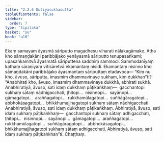 ```yaml
---
title: "2.2.6 Dutiyasukhasutta"
tableOfContents: false
sidebar:
  order: 7
type: "tipitaka"
basket: "su"
book: "a10"
---
```



<DynamicBreadcrumb />

<Division number="66" book="a10" bookNo="17" page="352">

<Paragraph number="473" book="a10">
Ekaṃ samayaṃ āyasmā sāriputto magadhesu viharati nālakagāmake. Atha kho sāmaṇḍakāni paribbājako yenāyasmā sāriputto tenupasaṅkami; upasaṅkamitvā āyasmatā sāriputtena saddhiṃ sammodi. Sammodanīyaṃ kathaṃ sāraṇīyaṃ vītisāretvā ekamantaṃ nisīdi. Ekamantaṃ nisinno kho sāmaṇḍakāni paribbājako āyasmantaṃ sāriputtaṃ etadavoca—
</Paragraph>

<Paragraph number="474" book="a10">
“Kiṃ nu kho, āvuso, sāriputta, imasmiṃ dhammavinaye sukhaṃ, kiṃ dukkhan”ti? “Anabhirati kho, āvuso, imasmiṃ dhammavinaye dukkhā, abhirati sukhā. Anabhiratiyā, āvuso, sati idaṃ dukkhaṃ pāṭikaṅkhaṃ—  gacchantopi sukhaṃ sātaṃ nādhigacchati, ṭhitopi…  nisinnopi…  sayānopi…  gāmagatopi…  araññagatopi…  rukkhamūlagatopi…  suññāgāragatopi…  abbhokāsagatopi…  bhikkhumajjhagatopi sukhaṃ sātaṃ nādhigacchati. Anabhiratiyā, āvuso, sati idaṃ dukkhaṃ pāṭikaṅkhaṃ.
</Paragraph>

<Paragraph number="475" book="a10">
Abhiratiyā, āvuso, sati idaṃ sukhaṃ pāṭikaṅkhaṃ—  gacchantopi sukhaṃ sātaṃ adhigacchati, ṭhitopi…  nisinnopi…  sayānopi…  gāmagatopi…  araññagatopi…  rukkhamūlagatopi…  suññāgāragatopi…  abbhokāsagatopi…  bhikkhumajjhagatopi sukhaṃ sātaṃ adhigacchati. Abhiratiyā, āvuso, sati idaṃ sukhaṃ pāṭikaṅkhan”ti.

</Paragraph>
</Division>

<Paragraph number="476" type="center" book="a10">
Chaṭṭhaṃ.
</Paragraph>